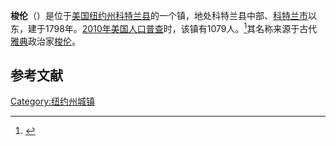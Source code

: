 {{Infobox settlement
|official_name            = 梭伦
|settlement_type          = 镇
|nickname                 = 
|motto                    =

<!-- Images -->
|image_skyline            = 
|imagesize                = 
|image_caption            = 
|image_flag               = 
|image_seal               =

<!-- Maps -->
|pushpin_map              = New York
|pushpin_label            = 梭伦
|pushpin_label_position   = <!-- the position of the pushpin label: left, right, top, bottom, none -->
|pushpin_map_caption      =
|pushpin_mapsize          =
|image_map                = 
|mapsize                  = 
|map_caption              = 
|image_map1               = 
|mapsize1                 = 
|map_caption1             =

<!-- Location -->
|coordinates_region       = US-NY
|subdivision_type         = [[国家|国家]]
|subdivision_name         = [[美国|美国]]
|subdivision_type1        = [[美国行政区划|州]]
|subdivision_name1        = [[纽约州|纽约州]]
|subdivision_type2        = [[纽约州行政区划|县]]
|subdivision_name2        = [[科特兰县_(纽约州)|科特兰县]]
|government_footnotes     = 
|government_type          =
|established_title        = 
|established_date         =

<!-- Area -->
|unit_pref                = Imperial
|area_footnotes           = 
|area_magnitude           = 
|area_total_km2           = 77.0
|area_land_km2            = 76.8
|area_water_km2           = 0.2
|area_total_sq_mi         = 
|area_land_sq_mi          = 
|area_water_sq_mi         = 

<!-- Population -->
|population_as_of         = [[2010年美国人口普查|2010]]
|population_footnotes     = 
|population_total         = 1079
|population_density_km2   = 14.1
|population_density_sq_mi =

<!-- General information -->
|timezone                 = [[美国东部时间|EST]]
|utc_offset               = -5
|timezone_DST             = EDT
|utc_offset_DST           = -4
|elevation_footnotes      = 
|elevation_m              = 418
|elevation_ft             = 1371
|latd = 42 |latm = 35 |lats = 48 |latNS = N
|longd = 76 |longm = 1 |longs = 24 |longEW = W

<!-- Area/postal codes & others -->
|postal_code_type         = 
|postal_code              = 
|area_code                = 
|website                  = 
|footnotes                = 
}}
'''梭伦'''（{{lang-en|Solon}}）是位于[[美国|美国]][[纽约州|纽约州]][[科特兰县_(纽约州)|科特兰县]]的一个镇，地处科特兰县中部、[[科特兰市|科特兰市]]以东，建于1798年。[[2010年美国人口普查|2010年美国人口普查]]时，该镇有1079人。<ref name>{{cite web|url=http://factfinder2.census.gov|publisher=[[United_States_Census_Bureau|United States Census Bureau]]|title=American FactFinder|accessdate=2020-09-11|archive-date=2013-09-11|archive-url=https://web.archive.org/web/20130911234518/http://factfinder2.census.gov/|dead-url=no}}</ref>其名称来源于古代[[雅典|雅典]]政治家[[梭伦|梭伦]]。

== 参考文献 ==
{{reflist}}

{{NY-stub}}
[[Category:纽约州城镇|Category:纽约州城镇]]